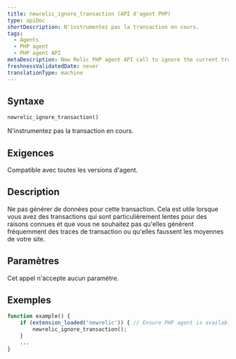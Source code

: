 ```yaml
---
title: newrelic_ignore_transaction (API d'agent PHP)
type: apiDoc
shortDescription: N'instrumentez pas la transaction en cours.
tags:
  - Agents
  - PHP agent
  - PHP agent API
metaDescription: New Relic PHP agent API call to ignore the current transaction entirely.
freshnessValidatedDate: never
translationType: machine
---
```


## Syntaxe

```php
newrelic_ignore_transaction()
```

N'instrumentez pas la transaction en cours.

## Exigences

Compatible avec toutes les versions d'agent.

## Description

Ne pas générer de données pour cette transaction. Cela est utile lorsque vous avez des transactions qui sont particulièrement lentes pour des raisons connues et que vous ne souhaitez pas qu'elles génèrent fréquemment des traces de transaction ou qu'elles faussent les moyennes de votre site.

## Paramètres

Cet appel n'accepte aucun paramètre.

## Exemples

```php
function example() {
    if (extension_loaded('newrelic')) { // Ensure PHP agent is available
        newrelic_ignore_transaction();
    }
    ...
}
```